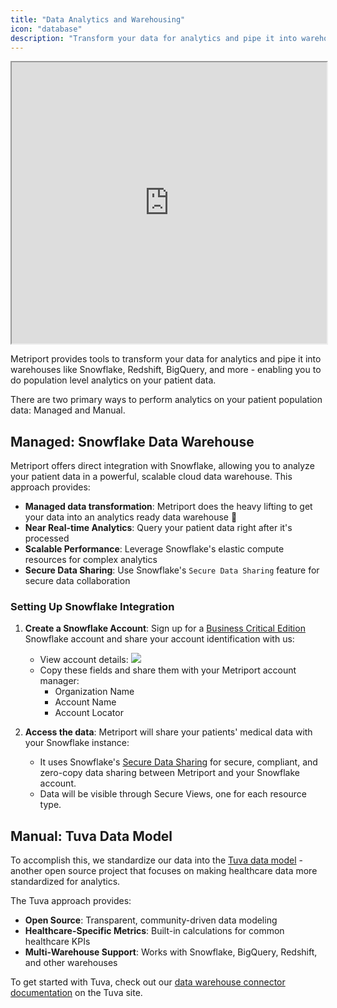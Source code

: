 ```yaml
---
title: "Data Analytics and Warehousing"
icon: "database"
description: "Transform your data for analytics and pipe it into warehouses like Snowflake, Redshift, BigQuery, and more"
---
```


<iframe
  src="https://www.loom.com/embed/2469dfe857db4512bbe082087daeb9f8?sid=84ebc40a-5958-493a-a376-0d2cbaf85bf6"
  width="100%"
  height="450px"
></iframe>

Metriport provides tools to transform your data for analytics and pipe it into warehouses like Snowflake, Redshift,
BigQuery, and more - enabling you to do population level analytics on your patient data.

There are two primary ways to perform analytics on your patient population data: Managed and Manual.

## Managed: Snowflake Data Warehouse

Metriport offers direct integration with Snowflake, allowing you to analyze your patient data in a
powerful, scalable cloud data warehouse. This approach provides:

- **Managed data transformation**: Metriport does the heavy lifting to get your data into an analytics
  ready data warehouse 🎉
- **Near Real-time Analytics**: Query your patient data right after it's processed
- **Scalable Performance**: Leverage Snowflake's elastic compute resources for complex analytics
- **Secure Data Sharing**: Use Snowflake's `Secure Data Sharing` feature for secure data collaboration

### Setting Up Snowflake Integration

1. **Create a Snowflake Account**: Sign up for a 
<a href="https://docs.snowflake.com/en/user-guide/intro-editions" target="_blank">Business Critical Edition</a>
Snowflake account and share your account identification with us:
   - View account details:
      <img src="/images/data-transform-snowflake-accdetails.png" />
   - Copy these fields and share them with your Metriport account manager:
      - Organization Name
      - Account Name
      - Account Locator

2. **Access the data**: Metriport will share your patients' medical data with your Snowflake instance:
   - It uses Snowflake's <a href="https://docs.snowflake.com/en/user-guide/data-sharing-intro" target="_blank">Secure Data Sharing</a>
     for secure, compliant, and zero-copy data sharing between Metriport and your Snowflake account.
   - Data will be visible through Secure Views, one for each resource type.

## Manual: Tuva Data Model

To accomplish this, we standardize our data into the [Tuva data model](https://thetuvaproject.com/) - 
another open source project that focuses on making healthcare data more standardized for analytics.

The Tuva approach provides:

- **Open Source**: Transparent, community-driven data modeling
- **Healthcare-Specific Metrics**: Built-in calculations for common healthcare KPIs
- **Multi-Warehouse Support**: Works with Snowflake, BigQuery, Redshift, and other warehouses

To get started with Tuva, check out our 
[data warehouse connector documentation](https://thetuvaproject.com/connectors/metriport) on the Tuva site.
